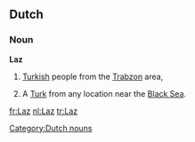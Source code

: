 ==Dutch==

===Noun===
'''Laz'''

#[[W:Laz people|Turkish]] people from the [[w:Trabzon|Trabzon]] area, 
#{{slang}} A [[Turk]] from any location near the [[Black Sea]].


[[Category:Dutch nouns]]

[[fr:Laz]]
[[nl:Laz]]
[[tr:Laz]]